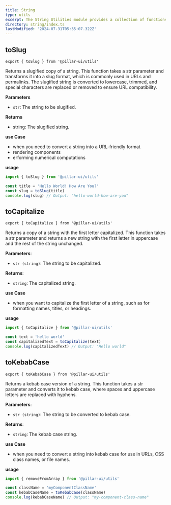 ```yaml
---
title: String
type: utils
excerpt: The String Utilities module provides a collection of functions for manipulating and transforming strings in various ways, such as slugifying, capitalizing, and converting to kebab case.
directory: string/index.ts
lastModified: '2024-07-31T05:35:07.322Z'
---
```


## toSlug

```tsx
export { toSlug } from '@pillar-ui/utils'
```

Returns a slugified copy of a string. This function takes a str parameter and transforms it into a slug format, which is commonly used in URLs and permalinks. The slugified string is converted to lowercase, trimmed, and special characters are replaced or removed to ensure URL compatibility.

**Parameters**

- `str`: The string to be slugified.

**Returns**

- string: The slugified string.

**use Case**

- when you need to convert a string into a URL-friendly format
- rendering components
- erforming numerical computations

**usage**

```ts title='app.ts' showLineNumbers
import { toSlug } from '@pillar-ui/utils'

const title = 'Hello World! How Are You?'
const slug = toSlug(title)
console.log(slug) // Output: "hello-world-how-are-you"
```

## toCapitalize

```tsx
export { toCapitalize } from '@pillar-ui/utils'
```

Returns a copy of a string with the first letter capitalized. This function takes a str parameter and returns a new string with the first letter in uppercase and the rest of the string unchanged.

**Parameters**:

- `str (string)`: The string to be capitalized.

**Returns**:

- `string`: The capitalized string.

**use Case**

- when you want to capitalize the first letter of a string, such as for formatting names, titles, or headings.

**usage**

```ts title='app.ts' showLineNumbers
import { toCapitalize } from '@pillar-ui/utils'

const text = 'hello world'
const capitalizedText = toCapitalize(text)
console.log(capitalizedText) // Output: "Hello world"
```

## toKebabCase

```tsx
export { toKebabCase } from '@pillar-ui/utils'
```

Returns a kebab case version of a string. This function takes a str parameter and converts it to kebab case, where spaces and uppercase letters are replaced with hyphens.

**Parameters**:

- `str (string)`: The string to be converted to kebab case.

**Returns**:

- `string`: The kebab case string.

**use Case**

- when you need to convert a string into kebab case for use in URLs, CSS class names, or file names.

**usage**

```ts title='app.ts' showLineNumbers
import { removeFromArray } from '@pillar-ui/utils'

const className = 'myComponentClassName'
const kebabCaseName = toKebabCase(className)
console.log(kebabCaseName) // Output: "my-component-class-name"
```
